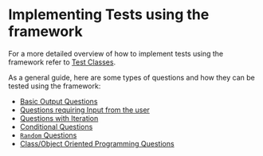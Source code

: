 # Implementing Tests using the framework

For a more detailed overview of how to implement tests using the framework refer to [Test Classes](./writing-tests.md).

As a general guide, here are some types of questions and how they can be tested using the framework:

- [Basic Output Questions](./basic-output)
- [Questions requiring Input from the user](./input-questions)
- [Questions with Iteration](./Iteration-questions)
- [Conditional Questions](./Conditional-questions)
- [`Random` Questions](./random-questions)
- [Class/Object Oriented Programming Questions](./class-questions)